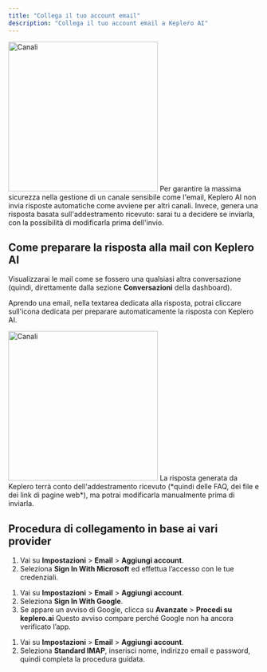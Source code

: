 ```yaml
---
title: "Collega il tuo account email"
description: "Collega il tuo account email a Keplero AI"
---
```


<Frame>
  <img
    src="/images/dashboard/impostazioni/canali/canali-4.png"
    alt="Canali"
    noZoom
    height="300"
    className="rounded-lg"
  />
</Frame>

<Warning>
Per garantire la massima sicurezza nella gestione di un canale sensibile come l'email, Keplero AI non invia risposte automatiche come avviene per altri canali. Invece, genera una risposta basata sull'addestramento ricevuto: sarai tu a decidere se inviarla, con la possibilità di modificarla prima dell'invio.
</Warning>

## Come preparare la risposta alla mail con Keplero AI

Visualizzarai le mail come se fossero una qualsiasi altra conversazione (quindi, direttamente dalla sezione **Conversazioni** della dashboard).

Aprendo una email, nella textarea dedicata alla risposta, potrai cliccare sull'icona dedicata per preparare automaticamente la risposta con Keplero AI.

<Frame>
  <img
    src="/images/dashboard/impostazioni/canali/canali-4bis.png"
    alt="Canali"
    noZoom
    height="300"
    className="rounded-lg"
  />
</Frame>

<Note>
La risposta generata da Keplero terrà conto dell'addestramento ricevuto (*quindi delle FAQ, dei file e dei link di pagine web*), ma potrai modificarla manualmente prima di inviarla.
</Note>

## Procedura di collegamento in base ai vari provider

<Steps>
  <Step title="Outlook">
    <ol>
      <li>Vai su <strong>Impostazioni</strong> &gt; <strong>Email</strong> &gt; <strong>Aggiungi account</strong>.</li>
      <li>Seleziona <strong>Sign In With Microsoft</strong> ed effettua l’accesso con le tue credenziali.</li>
    </ol>
  </Step>

  <Step title="Gmail">
    <ol>
      <li>Vai su <strong>Impostazioni</strong> &gt; <strong>Email</strong> &gt; <strong>Aggiungi account</strong>.</li>
      <li>Seleziona <strong>Sign In With Google</strong>.</li>
      <li>
        Se appare un avviso di Google, clicca su <strong>Avanzate</strong> &gt; <strong>Procedi su keplero.ai</strong> 
        <Info>
          Questo avviso compare perché Google non ha ancora verificato l’app.
        </Info>
      </li>
    </ol>
  </Step>

  <Step title="Altri provider (IMAP)">
    <ol>
      <li>Vai su <strong>Impostazioni</strong> &gt; <strong>Email</strong> &gt; <strong>Aggiungi account</strong>.</li>
      <li>Seleziona <strong>Standard IMAP</strong>, inserisci nome, indirizzo email e password, quindi completa la procedura guidata.</li>
    </ol>
  </Step>
</Steps>